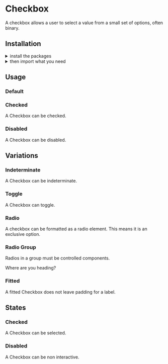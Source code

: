 
<Meta title="Components|Checkbox" />

<Anchor storyId="components-checkbox--standard" />

<SemanticLink docPath="/modules/checkbox/" />

# Checkbox

A checkbox allows a user to select a value from a small set of options, often binary.

## Installation

<details><summary className="outline-0">install the packages</summary>

Install from <a href={INSTALLATION_PAGE}>the React bundle</a> or as a single package:

```bash
npm install @orbit-ui/css-normalize @orbit-ui/tachyons @orbit-ui/semantic-ui-theme semantic-ui-react
```
</details>

<details><summary className="outline-0">then import what you need</summary>

```javascript
    import { Checkbox } from "semantic-ui-react";
```
</details>

## Usage

### Default

<Preview>
    <Story name="standard">
        <Checkbox label="Milky Way" />
    </Story>
</Preview>

### Checked

A Checkbox can be checked.

<Preview>
    <Story name="standard checked">
        <Checkbox checked label="Milky Way" />
    </Story>
</Preview>

### Disabled

A Checkbox can be disabled.

<Preview>
    <Story name="standard disabled">
        <Checkbox disabled label="Milky Way" />
    </Story>
</Preview>

## Variations

### Indeterminate

A Checkbox can be indeterminate.

<Preview>
    <Story name="indeterminate">
        <Checkbox indeterminate checked label="Milky Way" />
    </Story>
</Preview>

### Toggle

A Checkbox can toggle.

<Preview>
    <Story name="toggle">
        <Checkbox toggle label="Milky Way"/>
    </Story>
</Preview>

### Radio

A checkbox can be formatted as a radio element. This means it is an exclusive option.

<Preview>
    <Story name="radio">
        <Checkbox radio label="Milky Way"/>
    </Story>
</Preview>

### Radio Group

Radios in a group must be controlled components.

<Preview>
    <Story name="radio group">
        <Form>
            <Form.Field>Where are you heading?</Form.Field>
            <Form.Field>
                <Checkbox radio label="Mars" name="checkboxRadioGroup" value="this" />
            </Form.Field>
            <Form.Field>
                <Checkbox radio label="Moon" name="checkboxRadioGroup" value="that" />
            </Form.Field>
        </Form>
    </Story>
</Preview>

### Fitted

A fitted Checkbox does not leave padding for a label.

<Preview>
    <Story name="fitted">
        <div>
            <div>
                <Checkbox />
            </div>
            <div>
                <Checkbox toggle />
            </div>
            <div>
                <Checkbox radio />
            </div>
        </div>
    </Story>
</Preview>

## States

### Checked

A Checkbox can be selected.

<Preview>
    <Story name="variations states checked">
        <div className="flex">
            <Checkbox indeterminate checked label="Milky Way" />
            <Checkbox toggle checked label="Milky Way"/>
            <Checkbox radio checked label="Milky Way"/>
        </div>
    </Story>
</Preview>

### Disabled

A Checkbox can be non interactive.

<Preview>
    <Story name="variations states disabled">
        <div className="flex">
            <Checkbox disabled indeterminate label="Milky Way" />
            <Checkbox disabled toggle label="Milky Way"/>
            <Checkbox disabled radio label="Milky Way"/>
        </div>
    </Story>
</Preview>
